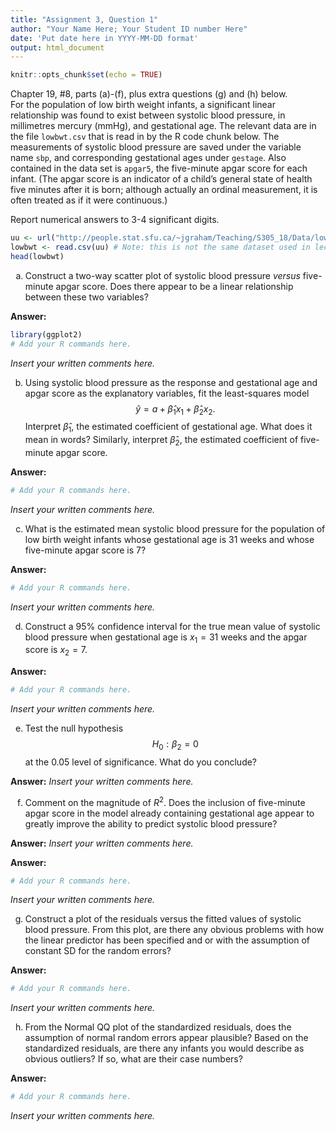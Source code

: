 ```yaml
---
title: "Assignment 3, Question 1"
author: "Your Name Here; Your Student ID number Here"
date: 'Put date here in YYYY-MM-DD format'
output: html_document
---
```


```r
knitr::opts_chunk$set(echo = TRUE)
```

Chapter 19, #8, parts (a)-(f), plus extra questions (g)
and (h) below.  
For the population of low birth weight infants, 
a significant linear relationship was
found to exist between systolic blood pressure, in millimetres
mercury (mmHg), and gestational age. The
relevant data are in the file `lowbwt.csv` that is
read in by the R code chunk below.
The measurements of systolic blood pressure are saved 
under the variable name `sbp`, and
corresponding gestational ages under `gestage`. 
Also contained in the data set is `apgar5`, 
the five-minute apgar score for each infant. 
(The apgar score is an indicator of a child's 
general state of health five minutes after it is 
born; although actually an ordinal measurement, 
it is often treated as if it were continuous.)

Report numerical answers to 3-4 significant digits.

```r
uu <- url("http://people.stat.sfu.ca/~jgraham/Teaching/S305_18/Data/lowbwt.csv")
lowbwt <- read.csv(uu) # Note: this is not the same dataset used in lectures
head(lowbwt)
```


(a) Construct a two-way scatter plot of systolic blood
pressure *versus* five-minute apgar score. Does 
there appear to be a linear relationship between 
these two variables?

**Answer:**

```r
library(ggplot2)
# Add your R commands here.  
```

*Insert your written comments here.*

(b) Using systolic blood pressure as the response and 
gestational age and apgar
score as the explanatory variables, fit the 
least-squares model
$$
\hat{y} = a+ \hat{\beta}_1 x_1 + \hat{\beta}_2 x_2.
$$
Interpret $\hat{\beta}_1$, the estimated coefficient of gestational age. What does it mean in
words? Similarly, interpret $\hat{\beta}_2$, 
the estimated coefficient of five-minute apgar
score.

**Answer:**

```r
# Add your R commands here.  
```

*Insert your written comments here.*


(c) What is the estimated mean systolic blood pressure 
for the population of low
birth weight infants whose gestational age is 31 weeks 
and whose five-minute
apgar score is 7?

**Answer:**
```r
# Add your R commands here.  
```

*Insert your written comments here.*

(d) Construct a 95% confidence interval for the true 
mean value of systolic blood
pressure when gestational age is $x_1 = 31$ weeks and the apgar score is $x_2 = 7$.

**Answer:**

```r
# Add your R commands here.  
```

*Insert your written comments here.*


(e) Test the null hypothesis
$$
H_0 : \beta_2 = 0
$$
at the 0.05 level of significance. What do you conclude?

**Answer:**
*Insert your written comments here.*

(f) Comment on the magnitude of $R^2$. 
Does the inclusion of five-minute apgar
score in the model already containing 
gestational age appear to greatly improve the ability to
predict systolic blood pressure? 

**Answer:**
*Insert your written comments here.*

**Answer:**

```r
# Add your R commands here.  
```

*Insert your written comments here.*


(g) Construct a plot of the residuals versus the fitted values of systolic blood pressure. From this plot, are there any obvious problems with how the linear predictor has been specified and or with the assumption of constant SD for the random errors? 

**Answer:**

```r
# Add your R commands here.  
```

*Insert your written comments here.*

(h) From the Normal QQ plot of the standardized residuals, does the assumption of normal random errors appear plausible?  Based on the standardized residuals, are there any infants you would describe as obvious outliers? If so, what are their case numbers?

**Answer:**

```r
# Add your R commands here.  
```

*Insert your written comments here.*


